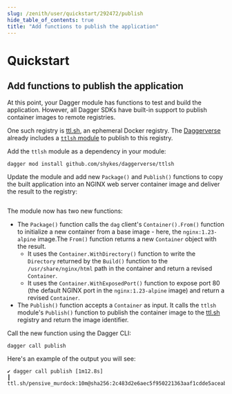```yaml
---
slug: /zenith/user/quickstart/292472/publish
hide_table_of_contents: true
title: "Add functions to publish the application"
---
```


# Quickstart

## Add functions to publish the application

At this point, your Dagger module has functions to test and build the application. However, all Dagger SDKs have built-in support to publish container images to remote registries.

One such registry is [ttl.sh](https://ttl.sh), an ephemeral Docker registry. The [Daggerverse](https://daggerverse.dev) already includes a [`ttlsh` module](https://daggerverse.dev/mod/github.com/shykes/daggerverse/ttlsh@16e40ec244966e55e36a13cb6e1ff8023e1e1473) to publish to this registry.

Add the `ttlsh` module as a dependency in your module:

```shell
dagger mod install github.com/shykes/daggerverse/ttlsh
```

Update the module and add new `Package()` and `Publish()` functions to copy the built application into an NGINX web server container image and deliver the result to the registry:

```go file=snippets/publish/main.go
```

The module now has two new functions:
  - The `Package()` function calls the `dag` client's `Container().From()` function to initialize a new container from a base image - here, the `nginx:1.23-alpine` image.The `From()` function returns a new `Container` object with the result.
    - It uses the `Container.WithDirectory()` function to write the `Directory` returned by the `Build()` function to the `/usr/share/nginx/html` path in the container and return a revised `Container`.
    - It uses the `Container.WithExposedPort()` function to expose port 80 (the default NGINX port in the `nginx:1.23-alpine` image) and return a revised `Container`.
  - The `Publish()` function accepts a `Container` as input. It calls the `ttlsh` module's `Publish()` function to publish the container image to the [ttl.sh](https://ttl.sh) registry and return the image identifier.

Call the new function using the Dagger CLI:

```shell
dagger call publish
```

Here's an example of the output you will see:

```shell
✔ dagger call publish [1m12.8s]
┃ ttl.sh/pensive_murdock:10m@sha256:2c483d2e6aec5f950221363aaf1cdde5aceab906dd85d2b63e97acda48881b5a
```
